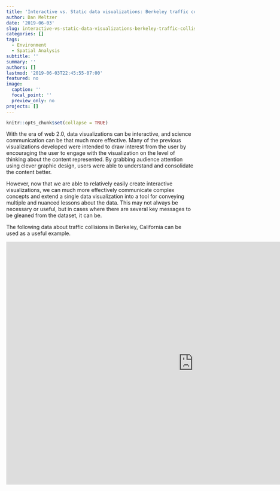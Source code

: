 ```yaml
---
title: 'Interactive vs. Static data visualizations: Berkeley traffic collisions'
author: Dan Meltzer
date: '2019-06-03'
slug: interactive-vs-static-data-visualizations-berkeley-traffic-collisions
categories: []
tags:
  - Environment
  - Spatial Analysis
subtitle: ''
summary: ''
authors: []
lastmod: '2019-06-03T22:45:55-07:00'
featured: no
image:
  caption: ''
  focal_point: ''
  preview_only: no
projects: []
---
```


```r
knitr::opts_chunk$set(collapse = TRUE)
```

With the era of web 2.0, data visualizations can be interactive, and science communication can be that much more effective. Many of the previous visualizations developed were intended to draw interest from the user by encouraging the user to engage with the visualization on the level of thinking about the content represented. By grabbing audience attention using clever graphic design, users were able to understand and consolidate the content better.

However, now that we are able to relatively easily create interactive visualizations, we can much more effectively communicate complex concepts and extend a single data visualization into a tool for conveying multiple and nuanced lessons about the data. This may not always be necessary or useful, but in cases where there are several key messages to be gleaned from the dataset, it can be.

The following data about traffic collisions in Berkeley, California can be used as a useful example.

<iframe width="1000" height="650" scrolling="no" frameborder="no"  src="https://dmeltz.shinyapps.io/DustStorms_ValleyFever/"> </iframe>
